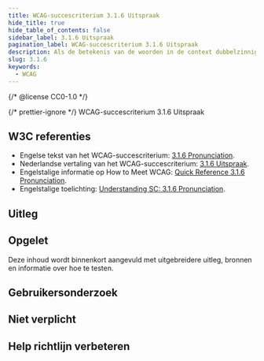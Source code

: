 ```yaml
---
title: WCAG-succescriterium 3.1.6 Uitspraak
hide_title: true
hide_table_of_contents: false
sidebar_label: 3.1.6 Uitspraak
pagination_label: WCAG-succescriterium 3.1.6 Uitspraak
description: Als de betekenis van de woorden in de context dubbelzinnig is zonder kennis van de uitspraak, geef dan aan hoe deze woorden uitgesproken worden.
slug: 3.1.6
keywords:
  - WCAG
---
```


{/* @license CC0-1.0 */}


{/* prettier-ignore */}
<WcagHeadingGroup level={1} conformanceLevel="Niveau AAA">WCAG-succescriterium 3.1.6 Uitspraak</WcagHeadingGroup>

## W3C referenties

- Engelse tekst van het WCAG-succescriterium: [<span lang="en">3.1.6 Pronunciation</span>](https://www.w3.org/TR/WCAG22/#pronunciation).
- Nederlandse vertaling van het WCAG-succescriterium: [3.1.6 Uitspraak](https://www.w3.org/Translations/WCAG22-nl/#uitspraak).
- Engelstalige informatie op <span lang="en">How to Meet WCAG</span>: [<span lang="en">Quick Reference 3.1.6 Pronunciation</span>](https://www.w3.org/WAI/WCAG22/quickref/#pronunciation).
- Engelstalige toelichting: [<span lang="en">Understanding SC: 3.1.6 Pronunciation</span>](https://www.w3.org/WAI/WCAG22/Understanding/pronunciation.html).

## Uitleg

<Summary />

## Opgelet

Deze inhoud wordt binnenkort aangevuld met uitgebreidere uitleg, bronnen en informatie over hoe te testen.

## Gebruikersonderzoek

<CTAGebruikersonderzoek />

## Niet verplicht

<SpotlightSection>
  <Markdown omitH1 headinglevel={3}>
    <Disclaimer />
  </Markdown>
</SpotlightSection>

## Help richtlijn verbeteren

<Markdown omitH1 headinglevel={3}>
  <WCAGFooterInfo />
</Markdown>
